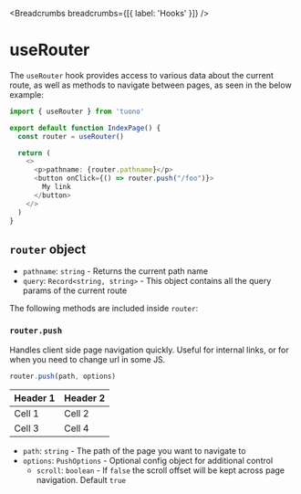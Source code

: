 
<MetaTags
  title="Tuono - useRouter"
  canonical="https://tuono.dev/documentation/hooks/use-router"
/>


<Breadcrumbs breadcrumbs={[{ label: 'Hooks' }]} />

# useRouter

The `useRouter` hook provides access to various data about the current route, as well as methods to navigate between pages, as seen in the below example:

```typescript jsx
import { useRouter } from 'tuono'

export default function IndexPage() {
  const router = useRouter()

  return (
    <>
      <p>pathname: {router.pathname}</p>
      <button onClick={() => router.push("/foo")}>
        My link
      </button>
    </>
  )
}
```

## `router` object

- `pathname`: `string` - Returns the current path name
- `query`: `Record<string, string>` - This object contains all the query params of the current route

The following methods are included inside `router`:

### `router.push`

Handles client side page navigation quickly. Useful for internal links, or for when you need to change url in some JS.

```ts
router.push(path, options)
```

| Header 1 | Header 2 |
| -------- | -------- |
| Cell 1   | Cell 2   |
| Cell 3   | Cell 4   |

- `path`: `string` - The path of the page you want to navigate to
- `options`: `PushOptions` - Optional config object for additional control
  - `scroll`: `boolean` - If `false` the scroll offset will be kept across page navigation. Default `true`
